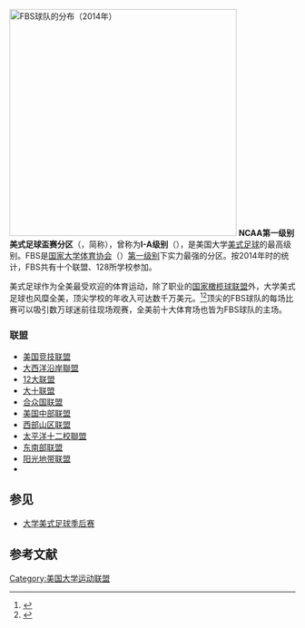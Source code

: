 [[File:FBS teams by state.svg|thumb|right|400px|FBS球队的分布（2014年）<ref>參見 {{le|NCAA第一级别FBS足球项目列表|List of NCAA Division I FBS football programs}}</ref>
{{legend|#E67E00|州内有六个及以上FBS学校}}
{{legend|#00FFFF|5个}}
{{legend|#47D147|4个}}
{{legend|#1666cb|3个}}
{{legend|#E6E600|2个}}
{{legend|#FF0000|1个}}
{{legend|#B0B0B0|没有FBS学校}}]]
'''NCAA第一级别美式足球盃赛分区'''（{{lang-en|NCAA Division I Football Bowl Subdivision}}，简称{{lang|en|FBS}}），曾称为'''I-A级别'''（{{lang|en|Division I-A}}），是美国大学[[美式足球|美式足球]]的最高级别。FBS是[[国家大学体育协会|国家大学体育协会]]（{{lang|en|NCAA}}）[[NCAA第一级别|第一级别]]下实力最强的分区。按2014年时的统计，FBS共有十个联盟、128所学校参加。

美式足球作为全美最受欢迎的体育运动，除了职业的[[国家橄榄球联盟|国家橄榄球联盟]]外，大学美式足球也风糜全美，顶尖学校的年收入可达数千万美元。<ref name=DRov>{{cite news|last1=Rovell|first1=Darren|title=NFL most popular for 30th year in row|url=http://espn.go.com/nfl/story/_/id/10354114/harris-poll-nfl-most-popular-mlb-2nd|accessdate=16 December 2014|publisher=ESPN|date=26 January 2014|archive-date=2014-01-26|archive-url=https://web.archive.org/web/20140126180825/http://espn.go.com/nfl/story/_/id/10354114/harris-poll-nfl-most-popular-mlb-2nd|dead-url=no}}</ref><ref name=Dosh>{{cite news|last1=Dosh|first1=Kristi|title=Texas tops in football profit, revenue|url=http://espn.go.com/blog/playbook/dollars/post/_/id/2556/texas-tops-in-football-profit-revenue|accessdate=15 December 2014|archive-date=2016-07-26|archive-url=https://web.archive.org/web/20160726082836/http://espn.go.com/blog/playbook/dollars/post/_/id/2556/texas-tops-in-football-profit-revenue|dead-url=no}}</ref>顶尖的FBS球队的每场比赛可以吸引数万球迷前往现场观赛，全美前十大体育场也皆为FBS球队的主场。

=== 联盟 ===
* [[美国竞技联盟|美国竞技联盟]]
* [[大西洋沿岸聯盟|大西洋沿岸聯盟]]
* [[12大联盟|12大联盟]]
* [[大十联盟|大十联盟]]
* [[合众国联盟|合众国联盟]]
* [[中美國聯盟|美国中部联盟]]
* [[山西联盟|西部山区联盟]]
* [[太平洋十二校聯盟|太平洋十二校聯盟]]
* [[東南聯盟|东南部联盟]]
* [[太陽帶聯盟|阳光地带联盟]]
* {{Link-en|NCAA第一级别独立院校 (篮球)|NCAA Division I FBS independent schools|第一级别独立院校}}

== 参见 ==
* [[大学美式足球季后赛|大学美式足球季后赛]]

== 参考文献 ==
{{Reflist}}

{{NCAA}}
{{Bowl game navbox}}

[[Category:美国大学运动联盟|Category:美国大学运动联盟]]